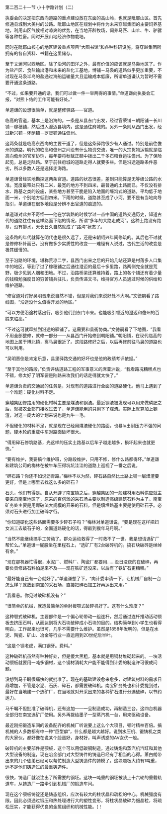 

第二百二十一节 小十字路计划（二）

执委会的决定把东西向道路的重点建设放在东面的高山岭，也就是毗耶山区。首先修通县城到大美村的公路。毗耶山地区在规划中将作为未来穿越集团的主要饲养基地，利用山区气候相对凉爽的优势，在当地开辟牧场，饲养马匹、山羊、牛、驴骡等各种牲畜。同时开展山地经济作物栽培。

同时在毗耶山核心的地区建设重点项目“大图书馆”和各种科研设施。将穿越集团所拥有的各自资料、书籍在这里储存。

至于文澜河以西地区。除了沿河的田洋之外，最有价值的应该就是马袅地区了。作为盐产区、食盐输出港和未来的盐化工基地，博铺－马袅的道路似乎更加重要，不过现在马袅半岛的盐通过海船运输量大且运输成本低廉，所谓单道谦认为暂时不需要开通这条道路。

“不过，如果要开通的话，我们可以做一件一举两得的事情。”单道谦向执委会汇报，“对熊卜佑的工作可能有好处。”

单道谦的设想很简单，就是整修驿路――官道。

临高的官道，基本上是沿海的。一条是从县东门出发，经过官荣铺－朝阳铺－长川铺－稼穗铺，然后进入澄迈县境内，这是通往府城的。另外一条则从西门出发，经过新兴铺－怀荫铺－罗贤铺通往儋州。

这两条就是临高东西向的主要干道了，但是这条驿路很少有人通过。特别是前往儋州的道路，明代的临高和儋州之间没有什么物资交流，唯一的大宗货物运输就是临高向儋州的官军协饷，每年要将秋赋正额中拨出二千多石粮食运往儋州。为了保险起见，总是走陆路。至于前往府城的道路走得人就要多些。但是沿途道路条件恶劣，所以多数人还是选择走海路。

单道谦曾经实地勘探这两条官道。道路的状态很差，差到只能算是无等级公路的水准。宽度最窄处只有二米，最宽的地方不到四米，最普通的土路而已。不仅没有排水、路基之类的设施，某些地方甚至干脆是陷入地面的壕沟式的道路，平均低于地面一米，个别地方低到四米。下雨的时候，道路甚至成了小河。要不是有当地向导指引，单道谦在很多地段是分辨不出官道的痕迹的。

单道谦对此并不奇怪――他在学筑路的时候学过一点中国的道路交通历史，知道古代的道路往往有这样路面下陷的情况，所谓“多年的大路走成河”。这种土路没有路基，没有排水，天长日久自然就成了“路沟”状态了。

这条路的年代就算在明代也是很久远了，还是宋朝绍兴年间修筑的。其后也不过就是修修补补而已，没有做多少实质性的改变――难怪有人说过，古代生活的改变是极其缓慢的。

至于沿路的环境，堪称荒凉二字，县西门出来之后的开始几站还算是村落多人口集中的地区，等到了过了稼穗铺之后通往澄迈的最后十多里路，路两侧完全就是荒野，极少见到人烟和田地。不过，沿路桥梁还算维持着，路上的各个铺还有着少量的钱粮勉强度日的穷苦铺兵驻扎，负责传递文书，维持官方人员通过时候的供给和维护道路。

“修官道对讨好吴明晋来说自然不错，但是对我们来说好处不大啊。”文徳嗣看了路线图，“沿途没什么值得开发的地区。”

“可以方便沿途村落出行，吸引他们到东门市来。也能吸引领近的澄迈和儋州的百姓来临高。”

“不过这可就牵扯到沿途的驿铺了。这需要和县衙协商。”文徳嗣看了下地图，“我看不用全部整修，就修一部分――从县西门开始修到朝阳铺。”朝阳铺，在现代临高的地图上属于博北镇，离马袅很近了。这段路修好之后，以后再修前往马袅的道路也可以利用。

“吴明晋倒是肯定乐意，县里驿路交通的好坏也是他的政绩考评依据。”

“至于其他的路段，”负责评估道路工程的军事意义的席亚洲说，“我看路况糟糕点也不错，修太好了明军要是陆路来攻我们的话走得就太快了。”

单道谦负责的交通局的任务是，对现有的道路进行全面的道路硬化。他马上遇到了一个难题：硬化材料不足。

穿越集团修路用的硬化材料主要是煤渣和钢渣。最近钢渣被发现可以用来做磷肥之后，就被农业部门接收过去了，单道谦能用的只剩下了煤渣。实际上就算加上钢渣，对这一庞大的计划来说也是九牛一毛。

不但硬化的材料不足，就是现在已经用煤渣硬化的路面，也暴lu出耐压力不强的问题，硬木轮的重载牛车对路面破坏很大。

“得用碎石修筑路基，光这样的压实土路基以后车子越走越多，损坏起来也就更快。”

“要有维护，我要搞个维护班，分路段维护，只用不修，修什么路都得坏。”单道谦和建筑公司的梅林在被牛车压得坑坑洼洼的道路上巡视了一番之后说。

“碎石路？你还不如说沥青路。”梅林不以为然，碎石路自然比土路上铺一层煤渣要更好，但是上哪里去找这么多的碎石？

石头，他们有得是。自从开辟了南宝镇之后，穿越集团的一般建材用石料供应就主要来自南宝地区了，原来的百仞滩的采石场主要以制造高级建筑石料为主了。南宝矿务处主要是用爆破法大规模的开采的石料，但是填埋路基主要是使用碎石子。必须对石头进行加工破碎才行。

“你知道硬化这些路面需要多少碎石子吗？”梅林对单道谦说，“要是现在这样把妇女派工去敲石子的，全面道路硬化的话，得敲到猴年马月啊。”

“当然不能继续搞手工劳动了。群众运动救得了一时救不了一世。我是想请选矿厂帮忙么。”单道谦一屁股坐在里程石上，“选矿厂有2台破碎机的。搞石块破碎是绰绰有余。”

“现在那机器忙得很，水泥厂、燃料厂、陶瓷厂都要用……没日没夜的在破碎，再要负责修路石料怕是来不及――现在铁矿还没来，以后有了铁矿石更糟糕。”

“最好能自己有一台就好了。”单道谦想了下，“向计委申请一下，让机械厂自制一台怎么样？就放到南宝的采石场，直接把碎石加工好再运出来用。”

“我看悬。你见过破碎机没有？”

“很简单的机械，就造最简单的单肘板颚式破碎机好了。这有什么难度？”

这种颚式破碎机，主要部件是一个偏心轮带动一组连杆，然后通过连杆推动活动颚板去挤压石料，从而达到将大石块破碎成小石块的目的。结构简单到小学生也看得明白，工作起来也很可，几乎不需要什么维护。虽然是1858年发明的，但是在水泥、陶瓷、矿山、冶金等行业一直运用到20世纪后半叶。

“这是个钢老虎，满口钢牙。费料。”

这种破碎机虽然有种种好处，但是傻大黑粗，基本就是用钢材堆砌起来的。一块活动颚板就要用一吨多钢材，这个钢材消耗大户能不能得到计委的制造许可很成问题。

没想到马千瞩很痛快的就批准了。现在的基础建设愈来愈多，对建筑材料的需求日趋增加，不管是水泥、石灰、碎石，都需要破碎机。南宝矿务处也和计委提到过，最好在当地建一个选矿厂，在当地就对开采出来的各种矿石进行分选破碎，以节约运力。

马千瞩不但批准了破碎机，还有追加――一旦制造成功，再制造三台。这四台机器全部归在南宝选矿厂使用。另外再拨给墨子一型蒸汽机一台，用来驱动设备。

最近刚把锻造车间的设备配齐的机械厂听说要上这么个大项目，顿时精神百倍。搞机械的人多数都有中一种“巨型癖”，什么都是越大越好。说到水压机、锻铸机之类的大家伙，都好像在说某个脸蛋好，身材好，叫声诱惑的AV女优一般。

破碎机的主要部件是颚板，这个可以用低碳钢制造。通过铸炮和蒸汽机汽缸和其他大型设备的制造，现在冶金部门对大型铸件的铸造已经有了相当的心得。萧白朗带出来的几个徒弟已经可以帮忙制造大型铸造件的铸模了。这块颚板大约有1吨重，远不是他们铸造过的最重铸造件。

很快，铸造厂就浇注出了所需要的钢坯。这块一吨重的钢坯被装上十六轮的重载轨道车，从铸造厂一路牵引到机械厂的锻造车间。

现在这个颚板铸锭还是铸态组织，应次有较大的柱状晶和疏松的中心。机械强度有限。因此必须通过锻压和热处理进行大的塑性变形，将柱状晶破碎为细晶粒，将疏松压实，才能获得优良的金属组织和机械性能。(！

